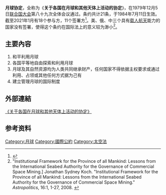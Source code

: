 {{expand|time=2018-04-07}}
{{Infobox Treaty
| name                = 月球协定
| long_name           = 关于各国在月球和其他天体上活动的协定
| image               =Moon Treaty Participation.svg
| image_width         = 250px
| caption             =批准和签署方<br>
{{legend|#00aa00|参与方}}
{{legend|#ffff00|签署方}}
{{legend|#ff1111|未签署}}
|date_signed=1979年12月18日|location_signed=美国纽约市|wikisource=en:Moon Treaty}}
'''月球协定'''，全称为《'''关于各国在月球和其他天体上活动的协定'''》，在1979年12月5日[[联合国大会|联合国大会]]第八十九次全体会议通过。条约共计21条，于1984年7月11日生效。截至2021年1月有18个参与方，11个签署方<ref>{{Cite web|title=Disarmament Treaties Database: Moon Treaty (Celestial Bodies)|url=http://disarmament.un.org/treaties/t/moon|accessdate=2021-01-21|work=disarmament.un.org|archive-date=2018-10-31|archive-url=https://web.archive.org/web/20181031220329/http://disarmament.un.org/treaties/t/moon|dead-url=no}}</ref>。美、俄、中三个具有[[载人航天|载人航天]]能力的国家没有签署，使得这个条约在国际法上的意义较为渺小<ref name="Koch_2018">"Institutional Framework for the Province of all Mankind: Lessons from the International Seabed Authority for the Governance of Commercial Space Mining.] Jonathan Sydney Koch. "Institutional Framework for the Province of all Mankind: Lessons from the International Seabed Authority for the Governance of Commercial Space Mining." ''Astropolitics'', 16:1, 1-27, 2008. {{doi|10.1080/14777622.2017.1381824}}</ref>。

== 主要內容 ==
# 和平利用月球
# 各国平等地自由探索和利用月球
# 月球及其自然资源均为人类共同继承财产，任何国家不得依据主权要求或通过利用、占领或其他任何方式据为己有
# 建立管理月球的国际制度

== 外部連結 ==
[http://www.unoosa.org/pdf/gares/ARES_34_68C.pdf 《关于各国在月球和其他天体上活动的协定》] {{Wayback|url=http://www.unoosa.org/pdf/gares/ARES_34_68C.pdf |date=20120626033234 }}

== 参考资料 ==
{{Reflist}}{{航天}}

[[Category:月球|Category:月球]]
[[Category:國際公約|Category:國際公約]]
[[Category:太空法|Category:太空法]]
{{stub}}